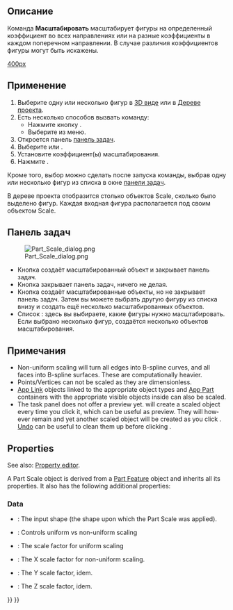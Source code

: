 <languages/>

{{Docnav/ru
|[[Part_Mirror/ru|Зеркальное отражение]]
|[[Part_Fillet/ru|Скругление]]
|[[Part_Workbench/ru|Деталь]]
|IconL=Part_Mirror.svg
|IconR=Part_Fillet.svg
|IconC=Workbench_Part.svg
}}

{{GuiCommand/ru
|Name=Part Scale
|Name/ru=Масштабировать
|MenuLocation=Деталь → Масштаб...
|Workbenches=[[Part_Workbench/ru|Деталь]]
|Version=1.0
|SeeAlso=[[Draft_Clone/ru|Draft Клонировать]], [[Draft_Scale/ru|Draft Масштабировать]]
}}

<span id="Description"></span>
== Описание ==

Команда '''Масштабировать''' масштабирует фигуры на определенный коэффициент во всех направлениях или на разные коэффициенты в каждом поперечном направлении. В случае различия коэффициентов фигуры могут быть искажены.

[[image:Part_Scale_demo.png|400px]]
{{Caption|Пимеры масштабирования}}

<span id="Usage"></span>
== Применение ==

# Выберите одну или несколько фигур в [[3D_view/ru|3D виде]] или в [[Tree_view/ru|Дереве проекта]].
# Есть несколько способов вызвать команду:
#* Нажмите кнопку {{Button|[[Image:Part_Scale.svg|16px]] [[Part_Scale/ru|Масштаб...]]}}.
#* Выберите {{MenuCommand|Деталь→ [[Image:Part_Scale.svg|16px]] Масштаб...}} из меню.
# Откроется панель [[#Панель_задач|панель задач]].
# Выберите {{MenuCommand|Равномерное масштабирование}} или {{MenuCommand|Неединообразное масштабирование}}.
# Установите коэффициент(ы) масштабирования.
# Нажмите {{Button|OK}}.

Кроме того, выбор можно сделать после запуска команды, выбрав одну или несколько фигур из списка в окне [[#Панель_задач|панели задач]]. 

В дереве проекта отобразится столько объектов Scale, сколько было выделено фигур. Каждая входная фигура располагается под своим объектом Scale.

<span id="Task_panel"></span>
== Панель задач == 

[[Image:Part_Scale_dialog.png|thumb|right]]

* Кнопка {{Button|OK}} создаёт масштабированный объект и закрывает панель задач.
* Кнопка {{Button|Закрыть}} закрывает панель задач, ничего не делая.
* Кнопка {{Button|Применить}} создаёт масштабированные объекты, но не закрывает панель задач. Затем вы можете выбрать другую фигуру из списка внизу и создать ещё несколько масштабированных объектов.
* Список {{MenuCommand|Фигур}}: здесь вы выбираете, какие фигуры нужно масштабировать. Если выбрано несколько фигур, создаётся несколько объектов масштабирования.

<span id="Notes"></span>
== Примечания == 

<div lang="en" dir="ltr" class="mw-content-ltr">
* Non-uniform scaling will turn all edges into B-spline curves, and all faces into B-spline surfaces. These are computationally heavier.
* Points/Vertices can not be scaled as they are dimensionless.
* [[App_Link|App Link]] objects linked to the appropriate object types and [[App_Part|App Part]] containers with the appropriate visible objects inside can also be scaled.
* The task panel does not offer a preview yet. {{Button|Apply}} will create a scaled object every time you click it, which can be useful as preview. They will however remain and yet another scaled object will be created as you click {{Button|OK}}. [[Std_Undo|Undo]] can be useful to clean them up before clicking {{Button|OK}}.
</div>

<div lang="en" dir="ltr" class="mw-content-ltr">
== Properties ==
</div>

<div lang="en" dir="ltr" class="mw-content-ltr">
See also: [[Property_editor|Property editor]].
</div>

<div lang="en" dir="ltr" class="mw-content-ltr">
A Part Scale object is derived from a [[Part_Feature|Part Feature]] object and inherits all its properties. It also has the following additional properties:
</div>

<div lang="en" dir="ltr" class="mw-content-ltr">
=== Data ===
</div>

<div lang="en" dir="ltr" class="mw-content-ltr">
{{TitleProperty|Scale}}
</div>

<div lang="en" dir="ltr" class="mw-content-ltr">
* {{PropertyData|Base|Link}}: The input shape (the shape upon which the Part Scale was applied).
* {{PropertyData|Uniform|Bool}}: Controls uniform vs non-uniform scaling
* {{PropertyData|Uniform Scale|Float}}: The scale factor for uniform scaling
* {{PropertyData|XScale|Float}}: The X scale factor for non-uniform scaling.
* {{PropertyData|YScale|Float}}: The Y scale factor, idem.
* {{PropertyData|ZScale|Float}}: The Z scale factor, idem.
</div>


<div lang="en" dir="ltr" class="mw-content-ltr">
{{Docnav
|[[Part_Mirror|Mirror]]
|[[Part_Fillet|Fillet]]
|[[Part_Workbench|Part]]
|IconL=Part_Mirror.svg
|IconR=Part_Fillet.svg
|IconC=Workbench_Part.svg
}}
</div>

{{Part_Tools_navi{{#translation:}}}}
{{Userdocnavi{{#translation:}}}}
